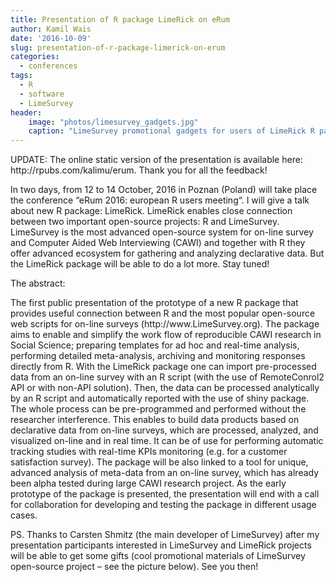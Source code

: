```yaml
---
title: Presentation of R package LimeRick on eRum
author: Kamil Wais
date: '2016-10-09'
slug: presentation-of-r-package-limerick-on-erum
categories:
  - conferences
tags:
  - R
  - software
  - LimeSurvey
header: 
    image: "photos/limesurvey_gadgets.jpg"
    caption: "LimeSurvey promotional gadgets for users of LimeRick R package"  
---
```



UPDATE: The online static version of the presentation is available here: http://rpubs.com/kalimu/erum. Thank you for all the feedback!


In two days, from 12 to 14 October, 2016 in Poznan (Poland) will take place the conference “eRum 2016: european R users meeting“. I will give a talk about new R package: LimeRick. LimeRick enables close connection between two important open-source projects: R and LimeSurvey. LimeSurvey is the most advanced open-source system for on-line survey and Computer Aided Web Interviewing (CAWI) and together with R they offer advanced ecosystem for gathering and analyzing declarative data. But the LimeRick package will be able to do a lot more. Stay tuned!

The abstract:

The first public presentation of the prototype of a new R package that provides useful connection between R and the most popular open-source web scripts for on-line surveys (http://www.LimeSurvey.org). The package aims to enable and simplify the work flow of reproducible CAWI research in Social Science; preparing templates for ad hoc and real-time analysis, performing detailed meta-analysis, archiving and monitoring responses directly from R. With the LimeRick package one can import pre-processed data from an on-line survey with an R script (with the use of RemoteConrol2 API or with non-API solution). Then, the data can be processed analytically by an R script and automatically reported with the use of shiny package. The whole process can be pre-programmed and performed without the researcher interference. This enables to build data products based on declarative data from on-line surveys, which are processed, analyzed, and visualized on-line and in real time. It can be of use for performing automatic tracking studies with real-time KPIs monitoring (e.g. for a customer satisfaction survey). The package will be also linked to a tool for unique, advanced analysis of meta-data from an on-line survey, which has already been alpha tested during large CAWI research project.
As the early prototype of the package is presented, the presentation will end with a call for collaboration for developing and testing the package in different usage cases.

PS. Thanks to Carsten Shmitz (the main developer of LimeSurvey) after my presentation participants interested in LimeSurvey and LimeRick projects will be able to get some gifts (cool promotional materials of LimeSurvey open-source project – see the picture below). See you then!
